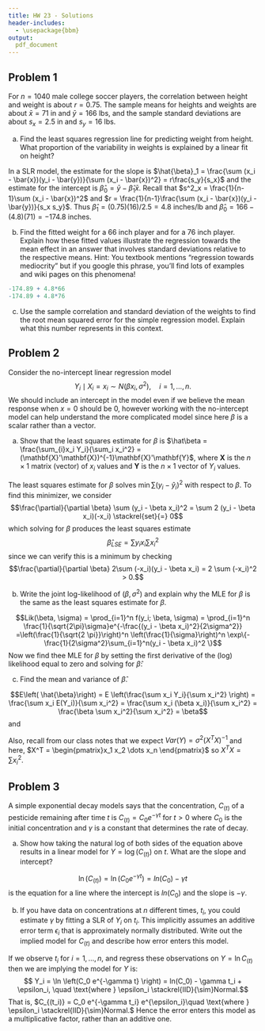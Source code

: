 ```yaml
---
title: HW 23 - Solutions
header-includes:
  - \usepackage{bbm}
output:
  pdf_document
---
```



## Problem 1 

For $n=1040$ male college soccer players, the correlation between height and weight is about $r=0.75$. The sample means for heights and weights are about $\bar{x}=71$ in and $\bar{y}=166$ lbs, and the sample standard deviations are about $s_x=2.5$ in and $s_y = 16$ lbs.

(a) Find the least squares regression line for predicting weight from height. What proportion of the variability in weights is explained by a linear fit on height? 

In a SLR model, the estimate for the slope is $\hat{\beta}_1 = \frac{\sum (x_i - \bar{x})(y_i - \bar{y})}{\sum (x_i - \bar{x})^2} = r\frac{s_y}{s_x}$ and the estimate for the intercept is $\hat{\beta}_0 = \bar{y} - \hat{\beta}_1 \bar{x}$. Recall that $s^2_x = \frac{1}{n-1}\sum (x_i - \bar{x})^2$ and $r = \frac{1}{n-1}\frac{\sum (x_i - \bar{x})(y_i - \bar{y})}{s_x s_y}$. Thus $\hat{\beta}_1 = (0.75)(16)/2.5 = 4.8$ inches/lb and $\hat{\beta}_0 = 166 - (4.8)(71) = -174.8$ inches. 

(b) Find the fitted weight for a 66 inch player and for a 76 inch player. Explain how these fitted values illustrate the regression towards the mean effect in an answer that involves standard deviations relative to the respective means. Hint: You textbook mentions "regression towards mediocrity" but if you google this phrase, you'll find lots of examples and wiki pages on this phenomena! 

```r
-174.89 + 4.8*66
-174.89 + 4.8*76
```

(c) Use the sample correlation and standard deviation of the weights to find the root mean squared error for the simple regression model. Explain what this number represents in this context. 

\textcolor{blue}{Please see the class notes from 12/5/22 for a solution to this problem.}


\pagebreak 
## Problem 2 

Consider the no-intercept linear regression model 
$$Y_i \mid X_i=x_i \sim N(\beta x_i, \sigma^2), \quad i=1, \dots, n.$$
We should include an intercept in the model even if we believe the mean response when $x=0$ should be 0, however working with the no-intercept model can help understand the more complicated model since here $\beta$ is a scalar rather than a vector. 

(a) Show that the least squares estimate for $\beta$ is $\hat\beta = \frac{\sum_{i}x_i Y_i}{\sum_i x_i^2} = (\mathbf{X}'\mathbf{X})^{-1}\mathbf{X}'\mathbf{Y}$, where $\mathbf{X}$ is the $n \times 1$ matrix (vector) of $x_i$ values and $\mathbf{Y}$ is the $n \times 1$ vector of $Y_i$ values. 

The least squares estimate for $\beta$ solves $\min \sum (y_i - \hat{y}_i)^2$ with respect to $\beta$. To find this minimizer, we consider
$$\frac{\partial}{\partial \beta} \sum (y_i - \beta x_i)^2 = \sum 2 (y_i - \beta x_i)(-x_i) \stackrel{set}{=} 0$$
which solving for $\beta$ produces the least squares estimate
$$\hat{\beta}_{LSE} = \sum{y_i x_i}{\sum x_i^2}$$ 
since we can verify this is a minimum by checking
$$\frac{\partial}{\partial \beta} 2\sum (-x_i)(y_i - \beta x_i) = 2 \sum (-x_i)^2 > 0.$$


(b) Write the joint log-likelihood of $(\beta, \sigma^2)$ and explain why the MLE for $\beta$ is the same as the least squares estimate for $\beta$. 

$$Lik(\beta, \sigma) = \prod_{i=1}^n f(y_i; \beta, \sigma)  =  \prod_{i=1}^n \frac{1}{\sqrt{2\pi}\sigma}e^{-\frac{(y_i - \beta x_i)^2}{2\sigma^2}} =\left(\frac{1}{\sqrt{2 \pi}}\right)^n \left(\frac{1}{\sigma}\right)^n \exp\{-\frac{1}{2\sigma^2}\sum_{i=1}^n(y_i - \beta x_i)^2 \}$$
Now we find thee MLE for $\beta$ by setting the first derivative of the (log) likelihood equal to zero and solving for $\hat{\beta}$:
\begin{align*}
\ln Lik (\beta, \sigma) = const + n(0-\ln(\sigma)) - \frac{\sum (y_i - \beta x_i)^2}{2 \sigma^2} \\
\hspace{3 cm} \\
\frac{\partial}{\partial \beta} \ln Lik(\beta, \sigma) = \frac{\sum x_i(y_i - \beta x_i)^2}{\sigma^2} \stackrel{set}{=} 0 \text{ and thus } \hat{\beta}_{MLE} = \frac{\sum{y_i x_i}}{\sum x_i^2} = \hat{\beta}_{LSE}
\end{align*}

(c) Find the mean and variance of $\hat \beta$. 

$$E\left( \hat{\beta}\right) = E \left(\frac{\sum x_i Y_i}{\sum x_i^2} \right) = \frac{\sum x_i E(Y_i)}{\sum x_i^2} = \frac{\sum x_i (\beta x_i)}{\sum x_i^2} = \frac{\beta \sum x_i^2}{\sum x_i^2} = \beta$$
and 
\begin{align*}
Var(\hat{\beta}) &= Var\left(\frac{\sum x_i Y_i}{\sum x_i^2} \right)\\
&= \left(\frac{1}{\sum x_i^2}\right)^2 Var \left(\sum x_i Y_i \right)\\
&= \left(\frac{1}{\sum x_i^2}\right)^2 \sum_i \sum_j x_i x_j Cov(Y_i, Y_j)\\
&= \left(\frac{1}{\sum x_i^2}\right)^2  \sum_i \sum_j x_i x_j Cov(\epsilon_i, \epsilon_j)\\
&= \left(\frac{1}{\sum x_i^2}\right)^2  \sum_i \sum_{j=i} x_i x_j Cov(\epsilon_i, \epsilon_j)\\
&= \left(\frac{1}{\sum x_i^2}\right)^2  \sum_{i=1}^n x_i  x_i Var(\epsilon_j)\\
&= \left(\frac{\sum x_i^2}{(\sum x_i^2)^2}\right) \sigma^2 \\
&= \frac{\sigma}{\sum x_i^2}
\end{align*}

Also, recall from our class notes that we expect $Var(Y) = \sigma^2 (X^TX)^{-1}$ and here, $X^T = \begin{pmatrix}x_1 x_2 \dots x_n \end{pmatrix}$ so $X^T X = \sum x_i ^2$. 



\pagebreak 
## Problem 3
A simple exponential decay models says that the concentration, $C_{(t)}$ of a pesticide remaining after time $t$ is $C_{(t)} = C_0 e^{-\gamma t}$ for $t>0$ where $C_0$ is the initial concentration and $\gamma$ is a constant that determines the rate of decay. 

(a) Show how taking the natural log of both sides of the equation above results in a linear model for $Y = \log (C_{(t)})$ on $t$. What are the slope and intercept? 

$$\ln \left( C_{(t)} \right)  = \ln \left(C_0 e^{-\gamma t} \right) = ln(C_0) - \gamma t$$
is the equation for a line where the intercept is $ln(C_0)$ and the slope is $-\gamma$. 

(b) If you have data on concentrations at $n$ different times, $t_i$, you could estimate $\gamma$ by fitting a SLR of $Y_i$ on $t_i$. This implicitly assumes an additive error term $\epsilon_i$ that is approximately normally distributed. Write out the implied model for $C_{(t)}$ and describe how error enters this model. 

If we observe $t_i$ for $i=1, \dots, n$, and regress these observations on $Y = \ln C_{(t)}$ then we are implying the model for $Y$ is:
$$ Y_i = \ln \left(C_0 e^{-\gamma t} \right) = ln(C_0) - \gamma t_i + \epsilon_i, \quad \text{where } \epsilon_i \stackrel{IID}{\sim}Normal.$$
That is, $C_{(t_i)} = C_0 e^{-\gamma t_i} e^{\epsilon_i}\quad \text{where } \epsilon_i \stackrel{IID}{\sim}Normal.$ Hence the error enters this model as a multiplicative factor, rather than an additive one. 


